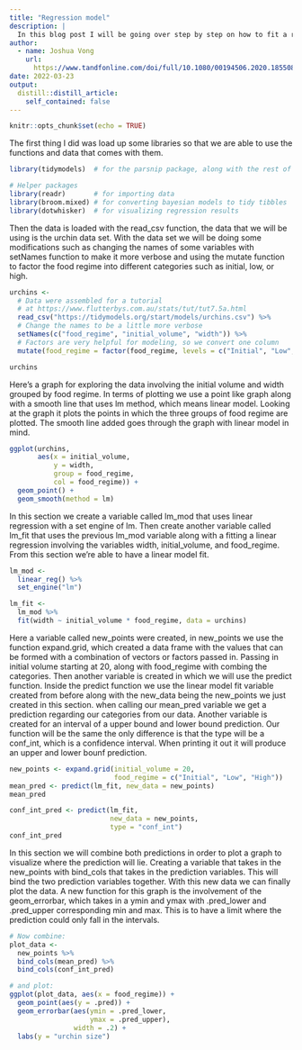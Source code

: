 ```yaml
---
title: "Regression model"
description: |
  In this blog post I will be going over step by step on how to fit a regression model in the tidy model framework.
author:
  - name: Joshua Vong
    url:
      https://www.tandfonline.com/doi/full/10.1080/00194506.2020.1855085: {}
date: 2022-03-23
output:
  distill::distill_article:
    self_contained: false
---
```



```r
knitr::opts_chunk$set(echo = TRUE)
```


The first thing I did was load up some libraries so that we are able to use the functions and data that comes with them.

```r
library(tidymodels)  # for the parsnip package, along with the rest of tidymodels

# Helper packages
library(readr)       # for importing data
library(broom.mixed) # for converting bayesian models to tidy tibbles
library(dotwhisker)  # for visualizing regression results
```

Then the data is loaded with the read_csv function, the data that we will be using is the urchin data set. With the data set we will be doing some modifications such as changing the names of some variables with setNames function to make it more verbose and using the mutate function to factor the food regime into different categories such as initial, low, or high.

```r
urchins <-
  # Data were assembled for a tutorial 
  # at https://www.flutterbys.com.au/stats/tut/tut7.5a.html
  read_csv("https://tidymodels.org/start/models/urchins.csv") %>% 
  # Change the names to be a little more verbose
  setNames(c("food_regime", "initial_volume", "width")) %>% 
  # Factors are very helpful for modeling, so we convert one column
  mutate(food_regime = factor(food_regime, levels = c("Initial", "Low", "High")))

urchins
```

Here's a graph for exploring the data involving the initial volume and width grouped by food regime. In terms of plotting we use a point like graph along with a smooth line that uses lm method, which means linear model. Looking at the graph it plots the points in which the three groups of food regime are plotted. The smooth line added goes through the graph with linear model in mind.

```r
ggplot(urchins,
       aes(x = initial_volume, 
           y = width, 
           group = food_regime, 
           col = food_regime)) + 
  geom_point() + 
  geom_smooth(method = lm)
```
In this section we create a variable called lm_mod that uses linear regression with a set engine of lm. Then create another variable called lm_fit that uses the previous lm_mod variable along with a fitting a linear regression involving the variables width, initial_volume, and food_regime. From this section we're able to have a linear model fit.

```r

lm_mod <- 
  linear_reg() %>% 
  set_engine("lm")

lm_fit <- 
  lm_mod %>% 
  fit(width ~ initial_volume * food_regime, data = urchins)
```

Here a variable called new_points were created, in new_points we use the function expand.grid, which created a data frame with the values that can be formed with a combination of vectors or factors passed in. Passing in initial volume starting at 20, along with food_regime with combing the categories. Then another variable is created in which we will use the predict function. Inside the predict function we use the linear model fit variable created from before along with the new_data being the new_points we just created in this section. when calling our mean_pred variable we get a prediction regarding our categories from our data. Another variable is created for an interval of a upper bound and lower bound prediction. Our function will be the same the only difference is that the type will be a conf_int, which is a confidence interval. When printing it out it will produce an upper and lower bounf prediction.

```r
new_points <- expand.grid(initial_volume = 20, 
                          food_regime = c("Initial", "Low", "High"))
mean_pred <- predict(lm_fit, new_data = new_points)
mean_pred

conf_int_pred <- predict(lm_fit, 
                         new_data = new_points, 
                         type = "conf_int")
conf_int_pred
```

In this section we will combine both predictions in order to plot a graph to visualize where the prediction will lie. Creating a variable that takes in the new_points with bind_cols that takes in the prediction variables. This will bind the two prediction variables together. With this new data we can finally plot the data. A new function for this graph is the involvement of the geom_errorbar, which takes in a ymin and ymax with .pred_lower and .pred_upper corresponding min and max. This is to have a limit where the prediction could only fall in the intervals.

```r
# Now combine: 
plot_data <- 
  new_points %>% 
  bind_cols(mean_pred) %>% 
  bind_cols(conf_int_pred)

# and plot:
ggplot(plot_data, aes(x = food_regime)) + 
  geom_point(aes(y = .pred)) + 
  geom_errorbar(aes(ymin = .pred_lower, 
                    ymax = .pred_upper),
                width = .2) + 
  labs(y = "urchin size")
```

